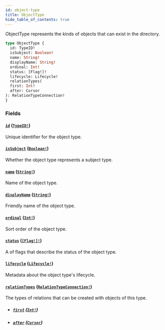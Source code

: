 ```yaml
---
id: object-type
title: ObjectType
hide_table_of_contents: true
---
```



ObjectType represents the kinds of objects that can exist in the directory.

```graphql
type ObjectType {
  id: TypeID!
  isSubject: Boolean!
  name: String!
  displayName: String!
  ordinal: Int!
  status: [Flag!]!
  lifecycle: Lifecycle!
  relationTypes(
  first: Int!
  after: Cursor
): RelationTypeConnection!
}
```


### Fields

#### [`id`](#) ([`TypeID!`](/schema/scalars/type-id))

Unique identifier for the object type.


#### [`isSubject`](#) ([`Boolean!`](/schema/scalars/boolean))

Whether the object type represents a subject type.


#### [`name`](#) ([`String!`](/schema/scalars/string))

Name of the object type.


#### [`displayName`](#) ([`String!`](/schema/scalars/string))

Friendly name of the object type.


#### [`ordinal`](#) ([`Int!`](/schema/scalars/int))

Sort order of the object type.


#### [`status`](#) ([`[Flag!]!`](/schema/enums/flag))

A of flags that describe the status of the object type.


#### [`lifecycle`](#) ([`Lifecycle!`](/schema/objects/lifecycle))

Metadata about the object type's lifecycle.


#### [`relationTypes`](#) ([`RelationTypeConnection!`](/schema/objects/relation-type-connection))

The types of relations that can be created with objects of this type.
- ##### [`first`](#) ([`Int!`](/schema/scalars/int))




- ##### [`after`](#) ([`Cursor`](/schema/scalars/cursor))






